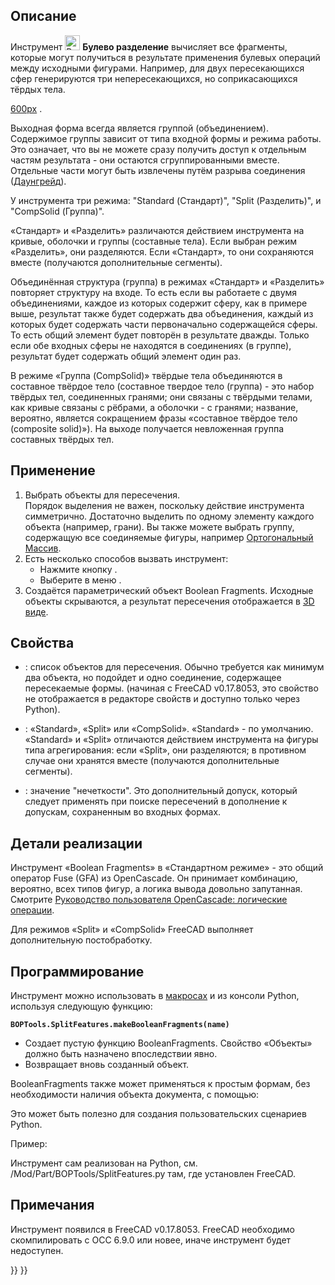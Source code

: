 <languages/>

{{Docnav/ru
|[[Part_JoinCutout/ru|Вырезать тонкостенный объект]]
|[[Part_SliceApart/ru|Разрезать на части]]
|[[Part_Workbench/ru|Деталь]]
|IconL=Part_JoinCutout.svg
|IconR=Part_SliceApart.svg
|IconC=Workbench_Part.svg
}}

{{GuiCommand/ru
|Name=Part BooleanFragments
|Name/ru=Part BooleanFragments
|MenuLocation=Деталь → Разделить → Логические фрагменты
|Workbenches=[[Part_Workbench/ru|Деталь]]
|Version=0.17
|SeeAlso=[[Part_Slice/ru|Разрезать и сгруппировать]], [[Part_XOR/ru|Булева XOR]], [[Part_ExplodeCompound/ru|Разгруппировать объединение]], [[Part_Boolean/ru|Булевы]]
}}

<span id="Description"></span>
== Описание == 

Инструмент [[Image:Part_BooleanFragments.svg|24px]] '''Булево разделение''' вычисляет все фрагменты, которые могут получиться в результате применения булевых операций между исходными фигурами. Например, для двух пересекающихся сфер генерируются три непересекающихся, но соприкасающихся тёрдых тела. 

[[image:Part_BooleanFragments_Demo.png|600px]]
{{Caption|На изображении выше части были раздвинуты вручную, чтобы показать нарезку}}.

Выходная форма всегда является группой (объединением). Содержимое группы зависит от типа входной формы и режима работы. Это означает, что вы не можете сразу получить доступ к отдельным частям результата - они остаются сгруппированными вместе. Отдельные части могут быть извлечены путём разрыва соединения ([[Draft_Downgrade/ru|Даунгрейд]]).

У инструмента три режима: "Standard (Стандарт)", "Split (Разделить)", и "CompSolid (Группа)".

«Стандарт» и «Разделить» различаются действием инструмента на кривые, оболочки и группы (составные тела). Если выбран режим «Разделить», они разделяются. Если «Стандарт», то они сохраняются вместе (получаются дополнительные сегменты).

Объединённая структура (группа) в режимах «Стандарт» и «Разделить» повторяет структуру на входе. То есть если вы работаете с двумя объединениями, каждое из которых содержит сферу, как в примере выше, результат также будет содержать два объединения, каждый из которых будет содержать части первоначально содержащейся сферы. То есть общий элемент будет повторён в результате дважды. Только если обе входных сферы не находятся в соединениях (в группе), результат будет содержать общий элемент один раз.

В режиме «Группа (CompSolid)» твёрдые тела объединяются в составное твёрдое тело (составное твердое тело (группа) - это набор твёрдых тел, соединенных гранями; они связаны с твёрдыми телами, как кривые связаны с рёбрами, а оболочки - с гранями; название, вероятно, является сокращением фразы «составное твёрдое тело (composite solid)»). На выходе получается невложенная группа составных твёрдых тел.

<span id="Usage"></span>
== Применение == 

# Выбрать объекты для пересечения. <br /> Порядок выделения не важен, поскольку действие инструмента симметрично. Достаточно выделить по одному элементу каждого объекта (например, грани). Вы также можете выбрать группу, содержащую все соединяемые фигуры, например [[Draft_OrthoArray/ru|Ортогональный Массив]].
# Есть несколько способов вызвать инструмент:
#* Нажмите кнопку {{Button|[[Image:Part_BooleanFragments.svg|16px]] [[Part_BooleanFragments/ru|Булево разделение]]}}.
#* Выберите в меню {{MenuCommand|Деталь → Разделить → [[Image:Part_BooleanFragments.svg|16px]] Логические фрагменты}}.
# Создаётся параметрический объект Boolean Fragments. Исходные объекты скрываются, а результат пересечения отображается в [[3D_view/ru|3D виде]].

<span id="Properties"></span>
== Свойства == 

{{TitleProperty|Boolean Fragments}}
* {{PropertyData|Objects}}: список объектов для пересечения. Обычно требуется как минимум два объекта, но подойдет и одно соединение, содержащее пересекаемые формы. (начиная с FreeCAD v0.17.8053, это свойство не отображается в редакторе свойств и доступно только через Python).
* {{PropertyData|Mode}}: «Standard», «Split» или «CompSolid». «Standard» - по умолчанию. «Standard» и «Split» отличаются действием инструмента на фигуры типа агрегирования: если «Split», они разделяются; в противном случае они хранятся вместе (получаются дополнительные сегменты).
* {{PropertyData|Tolerance}}: значение "нечеткости". Это дополнительный допуск, который следует применять при поиске пересечений в дополнение к допускам, сохраненным во входных формах.

<span id="Implementation_details"></span>
==Детали реализации==

<div class="mw-translate-fuzzy">
Инструмент «Boolean Fragments» в «Стандартном режиме» - это общий оператор Fuse (GFA) из OpenCascade. Он принимает комбинацию, вероятно, всех типов фигур, а логика вывода довольно запутанная. Смотрите [https://www.opencascade.com/doc/occt-7.0.0/overview/html/occt_user_guides__boolean_operations.html Руководство пользователя OpenCascade: логические операции].
</div>

Для режимов «Split» и «CompSolid» FreeCAD выполняет дополнительную постобработку.

<span id="Scripting"></span>
==Программирование== 

Инструмент можно использовать в [[macros/ru|макросах]] и из консоли Python, используя следующую функцию:
 '''BOPTools.SplitFeatures.makeBooleanFragments(name)'''

* Создает пустую функцию BooleanFragments. Свойство «Объекты» должно быть назначено впоследствии явно.
* Возвращает вновь созданный объект.

BooleanFragments также может применяться к простым формам, без необходимости наличия объекта документа, с помощью:

{{code|code=
import BOPTools.SplitAPI
BOPTools.SplitAPI.booleanFragments(list_of_shapes, mode, tolerance = 0.0)

# OR, for Standard mode:

list_of_shapes = [App.ActiveDocument.Sphere.Shape, App.ActiveDocument.Sphere001.Shape]
pieces, map = list_of_shapes[0].generalFuse(list_of_shapes[1:], tolerance)
# pieces receives a compound of shapes; map receives a list of lists of shapes, defining list_of_shapes <--> pieces correspondence 
}}
Это может быть полезно для создания пользовательских сценариев Python.

Пример:
{{code|code=
import BOPTools.SplitFeatures
j = BOPTools.SplitFeatures.makeBooleanFragments(name= 'BooleanFragments')
j.Objects = FreeCADGui.Selection.getSelection() 
}}

Инструмент сам реализован на Python, см. /Mod/Part/BOPTools/SplitFeatures.py там, где установлен FreeCAD.

<span id="Notes"></span>
==Примечания== 

Инструмент появился в FreeCAD v0.17.8053. FreeCAD необходимо скомпилировать с OCC 6.9.0 или новее, иначе инструмент будет недоступен.


<div class="mw-translate-fuzzy">
{{Docnav/ru
|[[Part_CompSplittingTools/ru|CompSplittingTools]]
|[[Part_SliceApart/ru|SliceApart]]
|[[Part_Workbench/ru|Part]]
|IconL=Part_CompSplittingTools.png
|IconR=Part_SliceApart.svg
|IconC=Workbench_Part.svg
}}
</div>

{{Part_Tools_navi{{#translation:}}}}
{{Userdocnavi{{#translation:}}}}